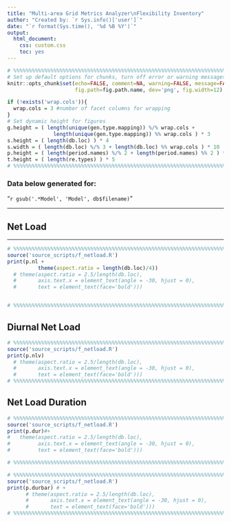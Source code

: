 ```yaml
---
title: "Multi-area Grid Metrics Analyzer\nFlexibility Inventory"
author: "Created by: `r Sys.info()['user']`"
date: "`r format(Sys.time(), '%d %B %Y')`"
output: 
  html_document: 
    css: custom.css
    toc: yes
---
```


```r
# %%%%%%%%%%%%%%%%%%%%%%%%%%%%%%%%%%%%%%%%%%%%%%%%%%%%%%%%%%%%%%%%%%%%%%%%%%
# Set up default options for chunks, turn off error or warning messages.
knitr::opts_chunk$set(echo=FALSE, comment=NA, warning=FALSE, message=FALSE, include=TRUE,
                      fig.path=fig.path.name, dev='png', fig.width=12)

if (!exists('wrap.cols')){
  wrap.cols = 3 #number of facet columns for wrapping
}
# Set dynamic height for figures
g.height = ( length(unique(gen.type.mapping)) %/% wrap.cols + 
               length(unique(gen.type.mapping)) %% wrap.cols ) * 3
s.height = ( length(db.loc) ) * 4
s.width = ( length(db.loc) %/% 3 + length(db.loc) %% wrap.cols ) * 10
p.height = ( length(period.names) %/% 2 + length(period.names) %% 2 ) * 5
t.height = ( length(re.types) ) * 5
# %%%%%%%%%%%%%%%%%%%%%%%%%%%%%%%%%%%%%%%%%%%%%%%%%%%%%%%%%%%%%%%%%%%%%%%%%%
```

### Data below generated for:
"`r gsub('.*Model', 'Model', db$filename)`"

***
## Net Load 
***
```r
# %%%%%%%%%%%%%%%%%%%%%%%%%%%%%%%%%%%%%%%%%%%%%%%%%%%%%%%%%%%%%%%%%%%%%%%%%%
source('source_scripts/f_netload.R')
print(p.nl +
          theme(aspect.ratio = length(db.loc)/4)) 
  # theme(aspect.ratio = 2.5/length(db.loc),
  #       axis.text.x = element_text(angle = -30, hjust = 0),
  #       text = element_text(face='bold')))


# %%%%%%%%%%%%%%%%%%%%%%%%%%%%%%%%%%%%%%%%%%%%%%%%%%%%%%%%%%%%%%%%%%%%%%%%%%
```

## Diurnal Net Load

```r
# %%%%%%%%%%%%%%%%%%%%%%%%%%%%%%%%%%%%%%%%%%%%%%%%%%%%%%%%%%%%%%%%%%%%%%%%%%
source('source_scripts/f_netload.R')
print(p.nlv)
  # theme(aspect.ratio = 2.5/length(db.loc),
  #       axis.text.x = element_text(angle = -30, hjust = 0),
  #       text = element_text(face='bold')))
# %%%%%%%%%%%%%%%%%%%%%%%%%%%%%%%%%%%%%%%%%%%%%%%%%%%%%%%%%%%%%%%%%%%%%%%%%%
```

## Net Load Duration

```r
# %%%%%%%%%%%%%%%%%%%%%%%%%%%%%%%%%%%%%%%%%%%%%%%%%%%%%%%%%%%%%%%%%%%%%%%%%%
source('source_scripts/f_netload.R')
print(p.dur)#+
#   theme(aspect.ratio = 2.5/length(db.loc),
#         axis.text.x = element_text(angle = -30, hjust = 0),
#         text = element_text(face='bold')))

# %%%%%%%%%%%%%%%%%%%%%%%%%%%%%%%%%%%%%%%%%%%%%%%%%%%%%%%%%%%%%%%%%%%%%%%%%%
```
```r
# %%%%%%%%%%%%%%%%%%%%%%%%%%%%%%%%%%%%%%%%%%%%%%%%%%%%%%%%%%%%%%%%%%%%%%%%%%
source('source_scripts/f_netload.R')
print(p.durbar) # +
      # theme(aspect.ratio = 2.5/length(db.loc),
      #       axis.text.x = element_text(angle = -30, hjust = 0),
      #       text = element_text(face='bold')))
# %%%%%%%%%%%%%%%%%%%%%%%%%%%%%%%%%%%%%%%%%%%%%%%%%%%%%%%%%%%%%%%%%%%%%%%%%%
```
